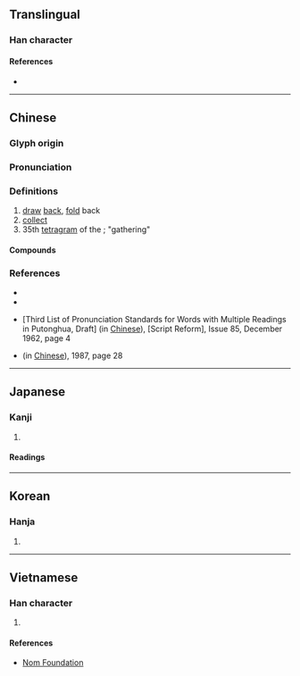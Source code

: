 {{also|敛|𝌨}}
{{character info/new}}
==Translingual==
{{Han simplified forms|斂|㪘|敛|ex=y}}

===Han character===
{{Han char|rn=66|rad=攴|as=13|sn=17|four=88840|canj=OOOK|ids=⿰僉攵}}


====References====
* {{Han ref|kx=0476.020|dkj=13407|dj=0830.330|hdz=21478.070|uh=6582|ud=25986|bh=C0C4|bd=49348}}

----

==Chinese==
{{zh-forms|s=敛}}

===Glyph origin===
{{Han etym}}

===Pronunciation===
{{zh-pron
|m=斂
|m-s=nian4
|c=lim5,lim6
|c-t=liam4
|g=lien5
|h=pfs=liam
|j=lie2
|mb=līng
|md=liēng/liêng
|mn=liám
|mn-t=niam2/liam2
|w=3li
|x=lienn4/lienn5
|x_note=lienn4 - literary; lienn5 - vernacular
|mc=y
|oc=y
|cat=v,n
}}

===Definitions===
{{zh-hanzi}}

# [[draw]] [[back]], [[fold]] back
# [[collect]]
# 35th [[tetragram]] of the {{w|Taixuanjing}}; "gathering"

====Compounds====
{{zh-der|五斂子|內斂|大斂|小斂|屏氣斂息|征斂|急征重斂|把斂|收斂|收斂劑|整衣斂容|斂兵|斂容|斂影逃形|斂怨|斂怨求媚|斂戢|斂手|斂手待斃|斂步|斂笑而泣|斂縮|斂聲屏氣|斂著|斂藏|斂衣|斂衽|斂衽正容|斂財|斂足|斂跡|斂躬|斂避|斂錢|斂飭|斂首低眉|斂黛|暴斂|暴斂橫徵|橫征暴斂|橫科暴斂|橫賦暴斂|珍藏密斂|省刑薄斂|科斂|繁刑重斂|聚斂|藏鋒斂鍔|裒斂|賤斂貴出|賤斂貴發|賦斂|銷聲斂跡|鋒芒內斂|頭會箕斂|鳩斂}}

===References===
* {{R:twedu|A01741}}
* {{R:yue:Hanzi}}
* {{lang|zh|普通話异讀詞审音表初稿(第三編)}} [Third List of Pronunciation Standards for Words with Multiple Readings in Putonghua, Draft] (in [[Chinese]]), {{lang|zh|文字改革}} [Script Reform], Issue 85, December 1962, page 4
* {{lang|zh|普通话异读词审音表}} (in [[Chinese]]), 1987, page 28

----

==Japanese==

===Kanji===
{{ja-kanji|grade=|rs=攴13}}

# {{defn|lang=ja|sort=攴13}}

====Readings====
{{ja-readings
|goon=れん<れむ
|kanon=れん<れむ
|kun=おさ-める}}

----

==Korean==

===Hanja===
{{ko-hanja|hangeul=[[렴]]>[[염]]|eumhun=|rv=ryeom>yeom|mr=ryŏm>yŏm|y=lyem>yem}}

# {{defn|lang=ko|sort=攴13}}

----

==Vietnamese==

===Han character===
{{vi-readings|rs=攴13|hanviet=[[kiếm]], [[liễm]], [[liệm]]}}

# {{defn|lang=vi|sort=攴13}}

====References====
* [http://nomfoundation.org/common/nom_details.php?codepoint=6582 Nom Foundation]